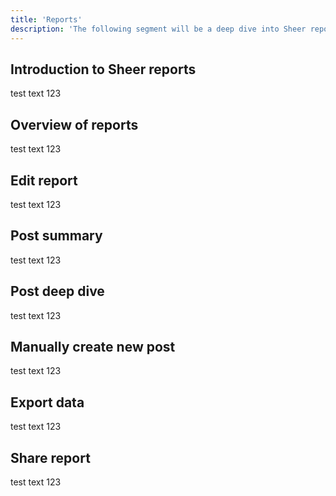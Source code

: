 ```yaml
---
title: 'Reports'
description: 'The following segment will be a deep dive into Sheer reports'
---
```


## Introduction to Sheer reports

test text 123

## Overview of reports

test text 123

## Edit report

test text 123

## Post summary

test text 123

## Post deep dive

test text 123

## Manually create new post

test text 123

## Export data

test text 123

## Share report

test text 123
